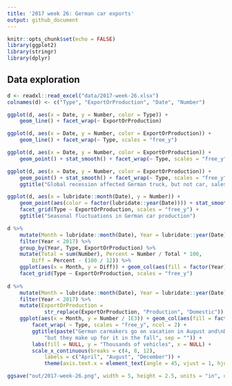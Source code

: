```yaml
---
title: '2017 week 26: German car exports'
output: github_document
---
```


```r
knitr::opts_chunk$set(echo = FALSE)
library(ggplot2)
library(stringr)
library(dplyr)
```

## Data exploration

```r
d <- readxl::read_excel("data/2017-week-26.xlsx")
colnames(d) <- c("Type", "ExportOrProduction", "Date", "Number")

ggplot(d, aes(x = Date, y = Number, color = Type)) + 
    geom_line() + facet_wrap(~ ExportOrProduction)

ggplot(d, aes(x = Date, y = Number, color = ExportOrProduction)) + 
    geom_line() + facet_wrap(~ Type, scales = "free_y")

ggplot(d, aes(x = Date, y = Number, color = ExportOrProduction)) + 
    geom_point() + stat_smooth() + facet_wrap(~ Type, scales = "free_y")

ggplot(d, aes(x = Date, y = Number, color = ExportOrProduction)) + 
    geom_point() + stat_smooth() + facet_wrap(~ Type, scales = "free_y", nrow = 2) + 
    ggtitle("Global recession affected German truck, but not car, sales")

ggplot(d, aes(x = lubridate::month(Date), y = Number)) + 
    geom_point(aes(color = factor(lubridate::year(Date)))) + stat_smooth(se = FALSE) + 
    facet_grid(Type ~ ExportOrProduction, scales = "free_y") + 
    ggtitle("Seasonal fluctuations in German car production")

d %>% 
    mutate(Month = lubridate::month(Date), Year = lubridate::year(Date)) %>% 
    filter(Year < 2017) %>% 
    group_by(Year, Type, ExportOrProduction) %>% 
    mutate(Total = sum(Number), Percent = Number / Total * 100, 
        Diff = Percent - (100 / 12)) %>%
    ggplot(aes(x = Month, y = Diff)) + geom_col(aes(fill = factor(Year))) +
    facet_grid(Type ~ ExportOrProduction, scales = "free_y") 
    
d %>% 
    mutate(Month = lubridate::month(Date), Year = lubridate::year(Date)) %>% 
    filter(Year < 2017) %>% 
    mutate(ExportOrProduction = 
            str_replace(ExportOrProduction, "Production", "Domestic")) %>% 
    ggplot(aes(x = Month, y = Number / 1E3)) + geom_col(aes(fill = factor(Year))) +
        facet_wrap( ~ Type, scales = "free_y", ncol = 2) + 
        ggtitle(paste("German carmakers go on vacation in August and\nDecember, ",
            "but they make up for it in the fall", sep = "")) + 
        labs(fill = NULL, y = "Thousands of vehicles", x = NULL) + 
        scale_x_continuous(breaks = c(4, 8, 12), 
            labels = c("April", "August", "December")) + 
            theme(axis.text.x = element_text(angle = 45, vjust = 1, hjust = 1))

ggsave("out/2017-week-26.png", width = 5, height = 2.5, units = "in", dpi = 101)

```